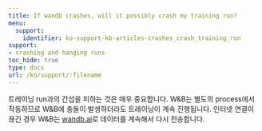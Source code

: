 ---
title: If wandb crashes, will it possibly crash my training run?
menu:
  support:
    identifier: ko-support-kb-articles-crashes_crash_training_run
support:
- crashing and hanging runs
toc_hide: true
type: docs
url: /ko/support/:filename
---

트레이닝 run과의 간섭을 피하는 것은 매우 중요합니다. W&B는 별도의 process에서 작동하므로 W&B에 충돌이 발생하더라도 트레이닝이 계속 진행됩니다. 인터넷 연결이 끊긴 경우 W&B는 [wandb.ai](https://wandb.ai)로 데이터를 계속해서 다시 전송합니다.

